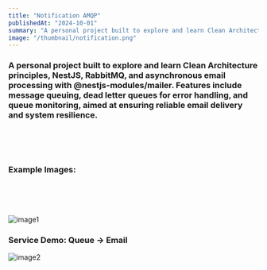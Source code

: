 ```yaml
---
title: "Notification AMQP"
publishedAt: "2024-10-01"
summary: "A personal project built to explore and learn Clean Architecture principles, NestJS, RabbitMQ, and asynchronous email processing with @nestjs-modules/mailer. Features include message queuing, dead letter queues for error handling, and queue monitoring, aimed at ensuring reliable email delivery and system resilience."
image: "/thumbnail/notification.png"
---
```



### A personal project built to explore and learn Clean Architecture principles, NestJS, RabbitMQ, and asynchronous email processing with @nestjs-modules/mailer. Features include message queuing, dead letter queues for error handling, and queue monitoring, aimed at ensuring reliable email delivery and system resilience.

<br /> <br /> <br /> 

### Example Images:

<br /> <br /> <br /> 

![image1](/projects/notification-amqp/1.png)

### Service Demo: Queue → Email

![image2](/projects/notification-amqp/3.gif)

